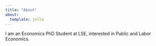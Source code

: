 ```yaml
---
title: "About"
about:
  template: jolla
---
```


I am an Economics PhD Student at LSE, interested in Public and Labor Economics.
